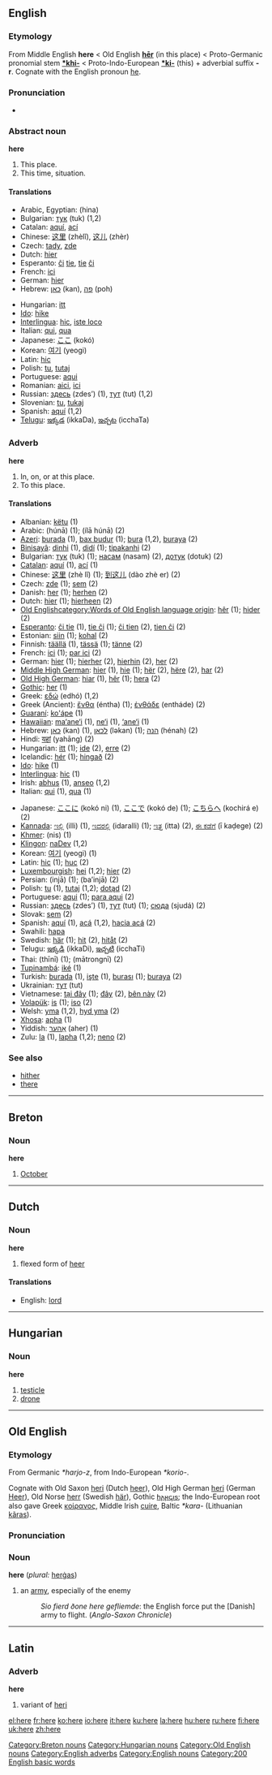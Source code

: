 ==English==

{{rank|same|take|last|137|here|thought|found|people}}

===Etymology===
From Middle English '''here''' < Old English '''[[hēr]]''' (in this place) < Proto-Germanic pronomial stem '''[[*khi-]]''' < Proto-Indo-European '''[[*ki-]]''' (this) + adverbial suffix '''-r'''. Cognate with the English pronoun [[he]].

===Pronunciation===
*{{audio|en-us-here.ogg|Audio (US)}}

===Abstract noun===
'''here'''

#This place.
#This time, situation.

====Translations====
{{top}}
*Arabic, Egyptian: {{ARchar|[[هنا]]}} (hina)
*Bulgarian: [[тук]] (tuk) (1,2)
*Catalan: [[aquí]], [[ací]]
*Chinese: [[这里]] (zhèlǐ), [[这儿]] (zhèr)
*Czech: [[tady]], [[zde]]
*Dutch: [[hier]] {{n}}
*Esperanto: [[ĉi]] [[tie]], [[tie]] [[ĉi]]
*French: [[ici]] {{m}}
*German: [[hier]] {{n}}
*Hebrew: [[כאן]] (kan), [[פה]] (poh)
{{mid}}
*Hungarian: [[itt]]
*[[Ido]]: [[hike]]
*[[Interlingua]]: [[hic]], [[iste loco]]
*Italian: [[qui]], [[qua]]
*Japanese: [[ここ]] (kokó)
*Korean: [[여기]] (yeogi)
*Latin: [[hic]]
*Polish: [[tu]], [[tutaj]]
*Portuguese: [[aqui]]
*Romanian: [[aici]], [[ici]]
*Russian: [[здесь]] (zdes’) (1), [[тут]] (tut) (1,2)
*Slovenian: [[tu]], [[tukaj]]
*Spanish: [[aquí]] (1,2)
*[[Telugu]]: [[ఇక్కడ]] (ikkaDa), [[ఇచ్చట]] (icchaTa)
{{bottom}}

===Adverb===
'''here'''

# In, on, or at this place.
# To this place.

====Translations====
{{top}}
*Albanian: [[këtu]] (1)
*Arabic: {{ARchar|[[هنا|هُنَا]]}} (húnā) (1); {{ARchar|[[الى هنا|إلَى هُنَا]]}} (ílā húnā) (2)
*[[Azeri]]: [[burada]] (1), [[bax budur]] (1); [[bura]] (1,2), [[buraya]] (2)
*[[Binisayâ]]: [[dinhi]] (1), [[didí]] (1); [[tipakanhi]] (2)
*Bulgarian: [[тук]] (tuk) (1); [[насам]] (nasam) (2), [[дотук]] (dotuk) (2)
*[[Catalan]]: [[aquí]] (1), [[ací]] (1)
*Chinese: [[这里]] (zhè lǐ) (1); [[到这儿]] (dào zhè er) (2)
*Czech: [[zde]] (1); [[sem]] (2)
*Danish: [[her]] (1); [[herhen]] (2)
*Dutch: [[hier]] (1); [[hierheen]] (2)
*[[Old English]][[category:Words of Old English language origin]]: [[hêr]] (1); [[hider]] (2)
*[[Esperanto]]: [[ĉi tie]] (1), [[tie ĉi]] (1); [[ĉi tien]] (2), [[tien ĉi]] (2)
*Estonian: [[siin]] (1); [[kohal]] (2)
*Finnish: [[täällä]] (1), [[tässä]] (1); [[tänne]] (2)
*French: [[ici]] (1); [[par ici]] (2)
*German: [[hier]] (1); [[hierher]] (2), [[hierhin]] (2), [[her]] (2)
*[[Middle High German]]: [[hier]] (1), [[hie]] (1); [[hër]] (2), [[hëre]] (2), [[har]] (2)
*[[Old High German]]: [[hiar]] (1), [[hêr]] (1); [[hera]] (2)
*[[Gothic]]: [[her]] (1)
*Greek: [[εδώ]] (edhó) (1,2)
*Greek (Ancient): [[ἔνθα]] (éntha) (1); [[ἐνθάδε]] (entháde) (2)
*[[Guaraní]]: [[ko'ápe]] (1)
*[[Hawaiian]]: [[ma‘ane‘i]] (1), [[ne‘i]] (1), [[‘ane‘i]] (1)
*Hebrew: [[כאן]] (kan) (1), [[לכאן]] (ləkan) (1); [[הנה]] (hénah) (2)
*Hindi: [[यहां]] (yahāng) (2)
*Hungarian: [[itt]] (1); [[ide]] (2), [[erre]] (2)
*Icelandic: [[hér]] (1); [[hingað]] (2)
*[[Ido]]: [[hike]] (1)
*[[Interlingua]]: [[hic]] (1)
*Irish: [[abhus]] (1), [[anseo]] (1,2)
*Italian: [[qui]] (1), [[qua]] (1)
{{mid}}
*Japanese: [[ここに]] (kokó ni) (1), [[ここで]] (kokó de) (1); [[こちらへ]] (kochirá e) (2)
*[[Kannada]]: [[ಇಲ್ಲಿ]] (illi) (1), [[ಇದರಲ್ಲಿ]] (idaralli) (1); [[ಇತ್ತ]] (itta) (2), [[ಈ ಕಡೆಗೆ]] (ī kaḍege) (2)
*[[Khmer]]: {{KMchar|[[េនះ]]}} (nis) (1)
*[[Klingon]]: [[naDev]] (1,2)
*Korean: [[여기]] (yeogi) (1)
*Latin: [[hic]] (1); [[huc]] (2)
*[[Luxembourgish]]: [[hei]] (1,2); [[hier]] (2)
*Persian: {{FAchar|[[اینجا]]}} (injā) (1); {{FAchar|[[باینجا]]}} (ba’injā) (2)
*Polish: [[tu]] (1), [[tutaj]] (1,2); [[dotąd]] (2)
*Portuguese: [[aqui]] (1); [[para aqui]] (2)
*Russian: [[здесь]] (zdes’) (1), [[тут]] (tut) (1); [[сюда]] (sjudá) (2)
*Slovak: [[sem]] (2)
*Spanish: [[aquí]] (1), [[acá]] (1,2), [[hacia acá]] (2)
*Swahili: [[hapa]]
*Swedish: [[här]] (1); [[hit]] (2), [[hitåt]] (2)
*Telugu: [[ఇక్కడి]] (ikkaDi), [[ఇచ్చటి]] (icchaTi)
*Thai: {{THchar|[[ที่นี่]]}} (thīnī) (1); {{THchar|[[มาตรงนี้]]}} (mātrongnī) (2)
*[[Tupinambá]]: [[iké]] (1)
*Turkish: [[burada]] (1), [[işte]] (1), [[burası]] (1); [[buraya]] (2)
*Ukrainian: [[тут]] (tut)
*Vietnamese: [[tại đây]] (1); [[đây]] (2), [[bên này]] (2)
*[[Volapük]]: [[is]] (1); [[iso]] (2)
*Welsh: [[yma]] (1,2), [[hyd yma]] (2)
*[[Xhosa]]: [[apha]] (1)
*Yiddish: [[אַהער]] (aher) (1)
*Zulu: [[la]] (1), [[lapha]] (1,2); [[neno]] (2)
{{bottom}}

===See also===
*[[hither]]
*[[there]]

----

==Breton==
===Noun===
'''here'''

#[[October]]

[[Category:Breton nouns]]

----

==Dutch==
===Noun===
'''here''' {{m}}

#flexed form of [[heer]]

====Translations====
*English: [[lord]]


-----
==Hungarian==

===Noun===
'''here'''

#[[testicle]]
#[[drone]]

[[Category:Hungarian nouns]]


----
==Old English==

===Etymology===
From Germanic ''*harjo-z'', from Indo-European ''*korio-''.

Cognate with Old Saxon [[heri]] (Dutch [[heer]]), Old High German [[heri]] (German [[Heer]]), Old Norse [[herr]] (Swedish [[här]]), Gothic [[𐌷𐌰𐍂𐌾𐌹𐍃]]; the Indo-European root also gave Greek [[κοίρανος]], Middle Irish [[cuire]], Baltic ''*kara-'' (Lithuanian [[karas|kãras]]).

===Pronunciation===
{{IPA|/'heɹe/}}

===Noun===
'''here''' {{m}} (''plural:'' [[hergas|herġas]])

#an [[army]], especially of the enemy
#:''Sio fierd ðone here gefliemde'': the English force put the [Danish] army to flight. (''Anglo-Saxon Chronicle'')

[[Category:Old English nouns]]


----
==Latin==
===Adverb===
'''here'''

#variant of [[heri]]

[[Category:English adverbs]]
[[Category:English nouns]]
[[Category:200 English basic words]]

[[el:here]]
[[fr:here]]
[[ko:here]]
[[io:here]]
[[it:here]]
[[ku:here]]
[[la:here]]
[[hu:here]]
[[ru:here]]
[[fi:here]]
[[uk:here]]
[[zh:here]]
